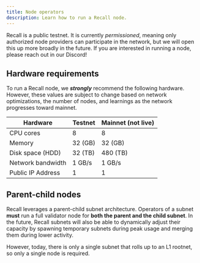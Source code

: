 ```yaml
---
title: Node operators
description: Learn how to run a Recall node.
---
```


<Callout type="warn">

Recall is a public testnet. It is currently _permissioned_, meaning only authorized node providers
can participate in the network, but we will open this up more broadly in the future. If you are
interested in running a node, please reach out in our Discord!

</Callout>

## Hardware requirements

To run a Recall node, we **_strongly_** recommend the following hardware. However, these values are
subject to change based on network optimizations, the number of nodes, and learnings as the network
progresses toward mainnet.

| Hardware          | Testnet | Mainnet (not live) |
| ----------------- | ------- | ------------------ |
| CPU cores         | 8       | 8                  |
| Memory            | 32 (GB) | 32 (GB)            |
| Disk space (HDD)  | 32 (TB) | 480 (TB)           |
| Network bandwidth | 1 GB/s  | 1 GB/s             |
| Public IP Address | 1       | 1                  |

## Parent-child nodes

Recall leverages a parent-child subnet architecture. Operators of a subnet **must** run a full
validator node for **both the parent and the child subnet**. In the future, Recall subnets will also
be able to dynamically adjust their capacity by spawning temporary subnets during peak usage and
merging them during lower activity.

However, today, there is only a single subnet that rolls up to an L1 rootnet, so only a single node
is required.

